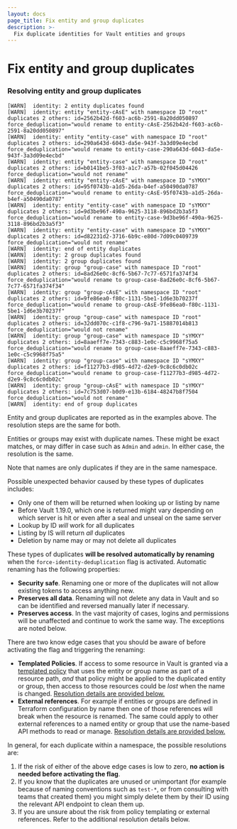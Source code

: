 ```yaml
---
layout: docs
page_title: Fix entity and group duplicates
description: >-
  Fix duplicate identities for Vault entities and groups
---
```


# Fix entity and group duplicates

### Resolving entity and group duplicates

```
[WARN]  identity: 2 entity duplicates found
[WARN]  identity: entity "entity-cAsE" with namespace ID "root" duplicates 2 others: id=2562b42d-f603-ac6b-2591-8a20dd050897 force_deduplication="would rename to entity-cAsE-2562b42d-f603-ac6b-2591-8a20dd050897"
[WARN]  identity: entity "entity-case" with namespace ID "root" duplicates 2 others: id=290a643d-6043-da5e-943f-3a3d09e4ecbd force_deduplication="would rename to entity-case-290a643d-6043-da5e-943f-3a3d09e4ecbd"
[WARN]  identity: entity "entity-case" with namespace ID "root" duplicates 2 others: id=b0141be5-3f03-a1c7-a57b-02f045d04426 force_deduplication="would not rename"
[WARN]  identity: entity "entity-cAsE" with namespace ID "sYMXY" duplicates 2 others: id=95f0743b-a1d5-26da-b4ef-a50490da0787 force_deduplication="would rename to entity-cAsE-95f0743b-a1d5-26da-b4ef-a50490da0787"
[WARN]  identity: entity "entity-case" with namespace ID "sYMXY" duplicates 2 others: id=9d3be96f-490a-9625-3118-896bd2b3a5f3 force_deduplication="would rename to entity-case-9d3be96f-490a-9625-3118-896bd2b3a5f3"
[WARN]  identity: entity "entity-case" with namespace ID "sYMXY" duplicates 2 others: id=d82231d2-3716-6b9c-e80d-7d09c0409739 force_deduplication="would not rename"
[WARN]  identity: end of entity duplicates
[WARN]  identity: 2 group duplicates found
[WARN]  identity: 2 group duplicates found
[WARN]  identity: group "group-case" with namespace ID "root" duplicates 2 others: id=8ad26e0c-8cf6-5b67-7c77-6571fa374f34 force_deduplication="would rename to group-case-8ad26e0c-8cf6-5b67-7c77-6571fa374f34"
[WARN]  identity: group "group-cAsE" with namespace ID "root" duplicates 2 others: id=9fe86ea0-f80c-1131-5be1-1d6e3b70237f force_deduplication="would rename to group-cAsE-9fe86ea0-f80c-1131-5be1-1d6e3b70237f"
[WARN]  identity: group "group-case" with namespace ID "root" duplicates 2 others: id=32dd070c-c1f8-c796-9a71-15887014b813 force_deduplication="would not rename"
[WARN]  identity: group "group-case" with namespace ID "sYMXY" duplicates 2 others: id=8aaeff7e-7343-c883-1e0c-c5c9968f75a5 force_deduplication="would rename to group-case-8aaeff7e-7343-c883-1e0c-c5c9968f75a5"
[WARN]  identity: group "group-case" with namespace ID "sYMXY" duplicates 2 others: id=f11277b3-d985-4d72-d2e9-9c8c6c0db02c force_deduplication="would rename to group-case-f11277b3-d985-4d72-d2e9-9c8c6c0db02c"
[WARN]  identity: group "group-cAsE" with namespace ID "sYMXY" duplicates 2 others: id=7c753d07-b0d9-e13b-6184-48247b8f7504 force_deduplication="would not rename"
[WARN]  identity: end of group duplicates
```

Entity and group duplicates are reported as in the examples above. The
resolution steps are the same for both.

Entities or groups may exist with duplicate names. These might be exact matches,
or may differ in case such as `Admin` and `admin`. In either case, the
resolution is the same.

Note that names are only duplicates if they are in the same namespace.

Possible unexpected behavior caused by these types of duplicates includes:
 * Only one of them will be returned when looking up or listing by name
 * Before Vault 1.19.0, which one is returned might vary depending on which
   server is hit or even after a seal and unseal on the same server
 * Lookup by ID _will_ work for all duplicates
 * Listing by IS will return _all_ duplicates
 * Deletion by name may or may not delete all duplicates

These types of duplicates **will be resolved automatically by renaming** when
the `force-identity-deduplication` flag is activated. Automatic renaming has the
following properties:
 * **Security safe**. Renaming one or more of the duplicates will not allow
   existing tokens to access anything new.
 * **Preserves all data**. Renaming will not delete any data in Vault and so can
   be identified and reversed manually later if necessary.
 * **Preserves access**. In the vast majority of cases, logins and permissions
   will be unaffected and continue to work the same way. The exceptions are
   noted below.

There are two know edge cases that you should be aware of before activating the
flag and triggering the renaming:
 * **Templated Policies**. If access to some resource in Vault is granted via a
   [templated policy](/vault/docs/concepts/policies#templated-policies) that
   uses the entity or group name as part of a resource path, _and_ that policy
   might be applied to the duplicated entity or group, then access to those
   resources could be _lost_ when the name is changed. [Resolution details are
   provided below.](#resolving-templated-acl-policies)
 * **External references**. For example if entities or groups are defined in
   Terraform configuration by name then one of those references will break when
   the resource is renamed. The same could apply to other external references to
   a named entity or group that use the name-based API methods to read or
   manage. [Resolution details are
   provided below.]()

In general, for each duplicate within a namespace, the possible resolutions are:
 1. If the risk of either of the above edge cases is low to zero, **no action is
    needed before activating the flag**.
 2. If you know that the duplicates are unused or unimportant (for example
    because of naming conventions such as `test-*`, or from consulting with
    teams that created them) you might simply delete them by their ID using the
    relevant API endpoint to clean them up.
 3. If you are unsure about the risk from policy templating or external
    references. Refer to the additional resolution details below.

<Tabs>

<Tab heading="CLI" group="cli">

<CodeBlockConfig hideClipboard="true">
</CodeBlockConfig>

</Tab>

<Tab heading="API" group="api">

<CodeBlockConfig hideClipboard="true">
</CodeBlockConfig>

</Tab>

</Tabs>